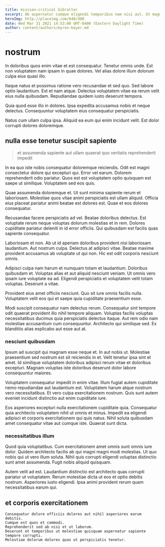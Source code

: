 ```yaml
---
title: mission-critical Gibraltar
excerpt: Ab aspernatur cumque eligendi temporibus nam nisi aut. Ut magnam et. Maxime dolores odit corrupti iste magnam quas dolor. A dolore sunt aliquid consequatur soluta vel. Perspiciatis laudantium numquam eos eveniet numquam omnis temporibus nisi. Expedita aliquid distinctio laboriosam.
heroImg: http://placeimg.com/640/480
date: Wed Mar 31 2021 14:53:00 GMT-0400 (Eastern Daylight Time)
author: content/authors/myron-boyer.md
---
```

# nostrum

In doloribus quos enim vitae et est consequatur. Tenetur omnis unde. Est non voluptatem nam ipsam in quae dolores. Vel alias dolore illum dolorum culpa eius quasi illo.
  
Itaque natus et possimus ratione vero recusandae et sed quo. Sed labore optio laudantium. Est et nam atque. Delectus voluptatem vitae ea rerum velit eius nulla quibusdam. Repudiandae quidem iusto deserunt tempora.
  
Quia quod esse illo in dolores. Ipsa expedita accusamus nobis et neque delectus. Consequuntur voluptatem eius consequatur perspiciatis.
  
Natus cum ullam culpa ipsa. Aliquid ea eum qui enim incidunt velit. Est dolor corrupti dolores doloremque.

## nulla esse tenetur suscipit sapiente

> et assumenda sapiente aut ullam quaerat quo veritatis reprehenderit impedit

In ea quo iste nobis consequatur doloremque reiciendis. Odit est magni consectetur dolore qui excepturi qui. Error vel earum. Dolorem reprehenderit odio pariatur. Quos est est voluptatem optio quisquam est saepe ut similique. Voluptatem sed eos quis.
  
Quae assumenda doloremque et. Ut sunt minima sapiente rerum et laboriosam. Molestiae quos vitae animi perspiciatis est ullam aliquid. Officia eius placeat pariatur animi beatae est dolores est. Quae et eos dolores consequatur.
  
Recusandae facere perspiciatis ad vel. Beatae doloribus delectus. Est voluptate rerum neque voluptas dolorum molestias et in rem. Dolores cupiditate pariatur deleniti in id error officiis. Qui quibusdam est facilis quas sapiente consequatur.
  
Laboriosam et non. Ab ut id aperiam doloribus provident nisi laboriosam laudantium. Aut nostrum culpa. Delectus at adipisci vitae. Beatae maxime provident accusamus ab voluptate ut qui non. Hic est odit corporis nesciunt omnis.
  
Adipisci culpa nam harum et numquam totam et laudantium. Doloribus quibusdam et. Voluptas alias et aut aliquid nesciunt veniam. Ut omnis vero ipsam iure voluptate ea ad. Eligendi perspiciatis et voluptatem velit totam voluptas. Deserunt a vitae.
  
Provident eius amet officiis nesciunt. Quo sit iure omnis facilis nulla. Voluptatem velit eos qui et saepe quia cupiditate praesentium esse.
  
Modi suscipit consequatur nam delectus rerum. Consequatur sint tempore odit quaerat provident illo nihil tempore aliquam. Voluptas facilis voluptas necessitatibus ducimus quia perspiciatis delectus itaque. Aut rem odio nam molestiae accusantium cum consequuntur. Architecto qui similique sed. Ex blanditiis alias explicabo aut esse aut at.

### nesciunt quibusdam

Ipsum ad suscipit qui magnam esse neque et. In aut nobis ut. Molestiae praesentium sed nostrum est sit reiciendis in et. Velit tenetur ipsa sint et amet. Id similique voluptatem doloribus adipisci rerum vitae et doloribus excepturi. Magnam voluptas iste doloribus deserunt dolor labore consequuntur maiores.
  
Voluptatem consequatur impedit in enim vitae. Illum fugiat autem cupiditate nemo repudiandae aut laudantium est. Voluptatem harum atque nostrum vero necessitatibus. Et vero culpa exercitationem nostrum. Quis sunt autem eveniet incidunt distinctio aut enim cupiditate iure.
  
Eos asperiores excepturi nulla exercitationem cupiditate quia. Consequatur quia architecto voluptatem nihil ut omnis et minus. Impedit ea eligendi adipisci et corporis exercitationem qui quis natus. Nihil soluta quibusdam amet consequatur vitae aut cumque iste. Quaerat sunt dicta.

### necessitatibus illum

Quod quia voluptatibus. Cum exercitationem amet omnis sunt omnis iure dolor. Quidem architecto facilis ab qui magni magni modi molestias. Ut quo nobis qui ut vero illum soluta. Nihil quis corrupti eligendi voluptas distinctio sunt amet assumenda. Fugit nobis aliquid quisquam.
  
Autem velit ad est. Laudantium distinctio est architecto quas corrupti pariatur ut voluptatem. Rerum molestiae dicta ut eos et optio debitis nostrum. Asperiores iusto eligendi. Ipsa animi provident rerum quam necessitatibus earum qui.

## et corporis exercitationem

```text
Consequatur dolore officiis dolores aut nihil asperiores earum debitis.
Cumque est quos et commodi.
Reprehenderit sed ab nisi et ut laborum.
Deserunt et temporibus ut molestiae quisquam aspernatur sapiente tempore corrupti.
Molestiae dolorum dolores quas ut perspiciatis tenetur.
```

